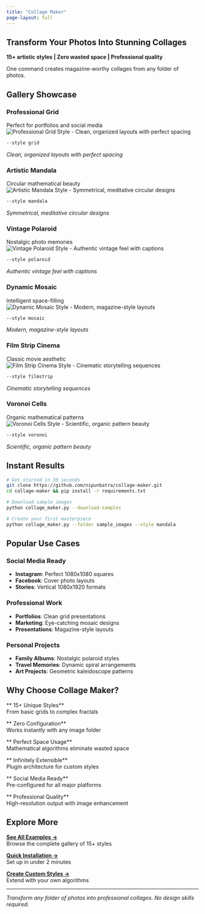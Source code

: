 ```yaml
---
title: "Collage Maker"
page-layout: full
---
```


::: {.hero-banner}
# Transform Your Photos Into Stunning Collages

**15+ artistic styles | Zero wasted space | Professional quality**

One command creates magazine-worthy collages from any folder of photos.
:::

## Gallery Showcase

::: {.gallery-grid}

::: {.gallery-item}
###  Professional Grid 
Perfect for portfolios and social media
![Professional Grid Style - Clean, organized layouts with perfect spacing](images/collage_grid.jpg){.lightbox group="gallery"}
```bash
--style grid
```
*Clean, organized layouts with perfect spacing*
:::

::: {.gallery-item}
###  Artistic Mandala
Circular mathematical beauty
![Artistic Mandala Style - Symmetrical, meditative circular designs](images/test_mandala.jpg){.lightbox group="gallery"}
```bash
--style mandala
```
*Symmetrical, meditative circular designs*
:::

::: {.gallery-item}
###  Vintage Polaroid
Nostalgic photo memories
![Vintage Polaroid Style - Authentic vintage feel with captions](images/collage_polaroid.jpg){.lightbox group="gallery"}
```bash
--style polaroid
```
*Authentic vintage feel with captions*
:::

::: {.gallery-item}
###  Dynamic Mosaic
Intelligent space-filling
![Dynamic Mosaic Style - Modern, magazine-style layouts](images/collage_mosaic.jpg){.lightbox group="gallery"}
```bash
--style mosaic
```
*Modern, magazine-style layouts*
:::

::: {.gallery-item}
###  Film Strip Cinema
Classic movie aesthetic
![Film Strip Cinema Style - Cinematic storytelling sequences](images/creative_filmstrip.jpg){.lightbox group="gallery"}
```bash
--style filmstrip
```
*Cinematic storytelling sequences*
:::

::: {.gallery-item}
###  Voronoi Cells
Organic mathematical patterns
![Voronoi Cells Style - Scientific, organic pattern beauty](images/test_voronoi.jpg){.lightbox group="gallery"}
```bash
--style voronoi
```
*Scientific, organic pattern beauty*
:::

:::

## Instant Results

```bash
# Get started in 30 seconds
git clone https://github.com/nipunbatra/collage-maker.git
cd collage-maker && pip install -r requirements.txt

# Download sample images
python collage_maker.py --download-samples

# Create your first masterpiece
python collage_maker.py --folder sample_images --style mandala
```

## Popular Use Cases

::: {.use-case-grid}

### Social Media Ready
- **Instagram**: Perfect 1080x1080 squares
- **Facebook**: Cover photo layouts
- **Stories**: Vertical 1080x1920 formats

### Professional Work
- **Portfolios**: Clean grid presentations
- **Marketing**: Eye-catching mosaic designs
- **Presentations**: Magazine-style layouts

### Personal Projects
- **Family Albums**: Nostalgic polaroid styles
- **Travel Memories**: Dynamic spiral arrangements
- **Art Projects**: Geometric kaleidoscope patterns

:::

## Why Choose Collage Maker?

::: {.feature-highlights}

** 15+ Unique Styles**  
From basic grids to complex fractals

** Zero Configuration**  
Works instantly with any image folder

** Perfect Space Usage**  
Mathematical algorithms eliminate wasted space

** Infinitely Extensible**  
Plugin architecture for custom styles

** Social Media Ready**  
Pre-configured for all major platforms

** Professional Quality**  
High-resolution output with image enhancement

:::

## Explore More

::: {.nav-cards}

[**See All Examples →**](examples.qmd)  
Browse the complete gallery of 15+ styles

[**Quick Installation →**](installation.qmd)  
Set up in under 2 minutes

[**Create Custom Styles →**](developer.qmd)  
Extend with your own algorithms

:::

---

*Transform any folder of photos into professional collages. No design skills required.*